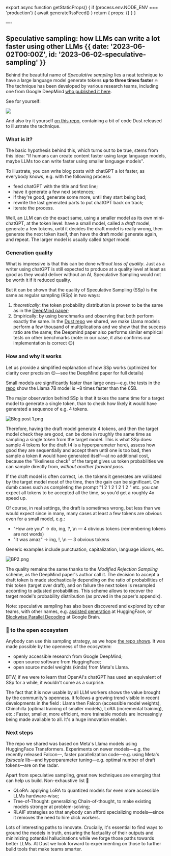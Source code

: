 

export async function getStaticProps() {
  if (process.env.NODE_ENV === 'production') {
    await generateRssFeed()
  }
  return { props: {} }
}

—-

## Speculative sampling: how LLMs can write a lot faster using other LLMs {{ date: '2023-06-02T00:00Z', id: '2023-06-02-speculative-sampling' }}

Behind the beautiful name of *Speculative sampling* lies a neat technique to have a large language model generate tokens **up to three times faster** 🔥 The technique has been developed by various research teams, including one from  Google DeepMind [who published it here](https://arxiv.org/pdf/2302.01318.pdf).

See for yourself:

![](@/media/2023-06-02-speculative-sampling/example.gif)

And also try it yourself [on this repo](https://github.com/philipperolet/llama-ssp), containing a bit of code Dust released to illustrate the technique.

### What is it?

The basic hypothesis behind this, which turns out to be true, stems from this idea: "If humans can create content faster using large language models, maybe LLMs too can write faster using smaller language models".

To illustrate, you can write blog posts with chatGPT a lot faster, as everybody knows, e.g. with the following process:

- feed chatGPT with the title and first line;
- have it generate a few next sentences;
- if they're good, generate some more, until they start being bad;
- rewrite the last generated parts to put chatGPT back on track;
- iterate the process.

Well, an LLM can do the exact same, using a smaller model as its own mini-chatGPT, at the token level: have a small model, called a *draft* model, generate a few tokens, until it decides the draft model is really wrong, then generate the next token itself, then have the draft model generate again, and repeat. The larger model is usually called *target* model.

### Generation quality

What is impressive is that this can be done *without loss of quality*. Just as a writer using chatGPT is still expected to produce at a quality level at least as good as they would deliver without an AI, Speculative Sampling would not be worth it if it reduced quality.

But it can be shown that the quality of Speculative Sampling (SSp) is the same as regular sampling (RSp) in two ways:

1. *theoretically*: the token probability distribution is proven to be the same as in the [DeepMind paper](https://arxiv.org/pdf/2302.01318.pdf);
2. Empirically: by using benchmarks and observing that both perform exactly the same. In the [Dust repo](https://github.com/philipperolet/llama-ssp) we shared, we make Llama models perform a few thousand of multiplications and we show that the success ratio are the same; the Deepmind paper also performs similar empirical tests on other benchmarks (note: in our case, it also confirms our implementation is correct 😉)

### How and why it works

Let us provide a simplified explanation of how SSp works (optimized for clarity over precision 😉—see the DeepMind paper for full details)

Small models are significantly faster than large ones—e.g. the tests in the [repo](https://github.com/philipperolet/llama-ssp) show the Llama 7B model is ~8 times faster than the 65B.

The major observation behind SSp is that it takes the same time for a target model to generate a single token, than to check how likely it would have generated a sequence of e.g. 4 tokens.

![Blog post 1.png](@/media/2023-06-02-speculative-sampling/Blog_post_1.png)

Therefore, having the draft model generate 4 tokens, and then the target model check they are good, can be done in roughly the same time as sampling a single token from the target model. This is what SSp does: sample 4 tokens for the draft (4 is a hyperparameter here), assess how good they are sequentially and accept them until one is too bad, then sample a token it would have generated itself—at no additional cost, because the "likeliness check" of the target gives us token probabilities we can sample directly from, *without another forward pass*.

If the draft model is often correct, i.e. the tokens it generates are validated by the target model most of the time, then the gain can be significant. On dumb cases such as completing the prompt "1 2 1 2 1 2 1 2 " etc. you can expect all tokens to be accepted all the time, so you'd get a roughly 4x speed up.

Of course, in real settings, the draft is sometimes wrong, but less than we would expect since in many, many cases at least a few tokens are obvious even for a small model, e.g.:

- "How are you" -> do, ing, ?, \n — 4 obvious tokens (remembering tokens are not words)
- "It was amaz" -> ing, !, \n — 3 obvious tokens

Generic examples include punctuation, capitalization, language idioms, etc.

![BP2.png](@/media/2023-06-02-speculative-sampling/BP2.png)

The quality remains the same thanks to the *Modified Rejection Sampling* scheme, as the DeepMind paper's author call it. The decision to accept a draft token is made stochastically depending on the ratio of probabilities of this token (target over draft), and on failure the next token is resampled according to adjusted probabilities. This scheme allows to recover the target model's probability distribution (as proved in the paper's appendix).

Note: speculative sampling has also been discovered and explored by other teams, with other names, e.g. [assisted generation](https://huggingface.co/blog/assisted-generation) at HuggingFace, or [Blockwise Parallel Decoding](https://proceedings.neurips.cc/paper/2018/file/c4127b9194fe8562c64dc0f5bf2c93bc-Paper.pdf) at Google Brain.

### 🙏 to the open ecosystem

Anybody can use this sampling strategy, as we hope [the repo shows](https://github.com/philipperolet/llama-ssp). It was made possible by the openness of the ecosystem:

- openly accessible research from Google DeepMind;
- open source software from HuggingFace;
- open source model weights (kinda) from Meta's Llama.

BTW, if we were to learn that OpenAI's chatGPT has used an equivalent of SSp for a while, it wouldn't come as a surprise.

The fact that it is now usable by all LLM workers shows the value brought by the community's openness. It follows a growing trend visible in recent developments in the field : Llama then Falcon (accessible model weights), Chinchilla (optimal training of smaller models), LoRA (incremental training), etc.: Faster, smaller, more efficient, more trainable models are increasingly being made available to all. It's a huge innovation enabler.

### Next steps

The repo we shared was based on Meta's Llama models using HuggingFace Transformers. Experiments on newer models—e.g. the recently released Falcon—, faster parallelization code—e.g. using Meta's *fairscale* lib—and hyperparameter tuning—e.g. optimal number of draft tokens—are on the radar.

Apart from speculative sampling, great new techniques are emerging that can help us build. Non-exhaustive list 📜

- QLoRA: applying LoRA to quantized models for even more accessible LLMs hardware-wise;
- Tree-of-Thought: generalizing Chain-of-thought, to make existing models stronger at problem-solving;
- RLAIF strategies so that anybody can afford specializing models—since it removes the need to hire click workers.

Lots of interesting paths to innovate. Crucially, it's essential to find ways to ground the models in truth, ensuring the factuality of their outputs and minimizing potential hallucinations while we forge those paths towards better LLMs. At Dust we look forward to experimenting on those to further build  tools that make teams smarter.